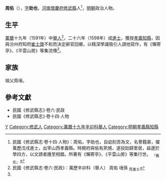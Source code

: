 '''周佑'''（{{bd|16世紀||17世紀}}），[[表字|字]]'''助也'''，[[河南等處承宣布政使司|河南]][[懷慶府|懷慶府]][[修武縣|修武縣]]人<ref name=djs>民國《修武縣志·卷十四·人物》：周佑，字助也，自幼刻苦為文，名譽籍甚，擢萬歷戊戌進士，出宰山西孝義縣。時開府與佑有夙憾，遂投劾歸里居，益邃於學四方，以文請者踵至相錯。所著有《懶寄亭》、《平雲山房》等集行世。 <sub>『舊志』</sub></ref>，[[明朝|明朝]]政治人物。

==生平==
[[萬曆|萬曆]]十九年（1591年）中[[舉人|舉人]]<ref>民國《修武縣志·卷六·民政》：萬歷辛卯科（舉人） 周佑 瑨孫 <sub>見進士</sub></ref>，二十六年（1598年）成[[進士|進士]]，獲授[[孝義縣|孝義]][[知縣|知縣]]，因與汾州府知府[[崔士棨|崔士棨]]不和而決定辭官回鄉，以精深學識吸引人請他寫作，有《懶寄亭》、《平雲山房》等集流傳<ref name=djs/>。

== 家族 ==
祖父周瑨。

==參考文獻==
{{reflist}}
*民國《修武縣志》·卷六·民政
*民國《修武縣志》·卷十四·人物

{{start box}}
{{s-off}}
{{s-before|[[王儒_(萬曆監生)|王儒]]}}
{{s-title|明朝孝義縣知縣|1599年－1604年}}
{{s-after|[[劉令譽_(舉人)|劉令譽]]}}
{{end box}}

{{萬曆二十六年戊戌科殿試金榜}}

{{Authority control}}

{{DEFAULTSORT:}}
[[Category:周姓|Y]]
[[Category:修武人|Category:修武人]]
[[Category:萬曆十九年辛卯科舉人|Category:萬曆十九年辛卯科舉人]]
[[Category:明朝孝義縣知縣|Category:明朝孝義縣知縣]]